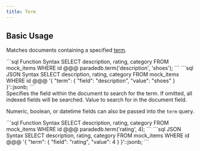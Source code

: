 ```yaml
---
title: Term
---
```


## Basic Usage

Matches documents containing a specified [term](/documentation/concepts/term).

<CodeGroup>
```sql Function Syntax 
SELECT description, rating, category
FROM mock_items
WHERE id @@@ paradedb.term('description', 'shoes');
```
```sql JSON Syntax
SELECT description, rating, category
FROM mock_items
WHERE id @@@
'{
    "term": {
        "field": "description",
        "value": "shoes"
    }
}'::jsonb;
```
</CodeGroup>

<div className="mt-8"/>

<ParamField body="field" required>
  Specifies the field within the document to search for the term. If omitted,
  all indexed fields will be searched.
</ParamField>
<ParamField body="value" required>
  Value to search for in the document field.
</ParamField>

Numeric, boolean, or datetime fields can also be passed into the `term` query.

<CodeGroup>
```sql Function Syntax
SELECT description, rating, category
FROM mock_items
WHERE id @@@ paradedb.term('rating', 4);
```
```sql JSON Syntax
SELECT description, rating, category
FROM mock_items
WHERE id @@@
'{
    "term": {
        "field": "rating",
        "value": 4
    }
}'::jsonb;
```
</CodeGroup>
